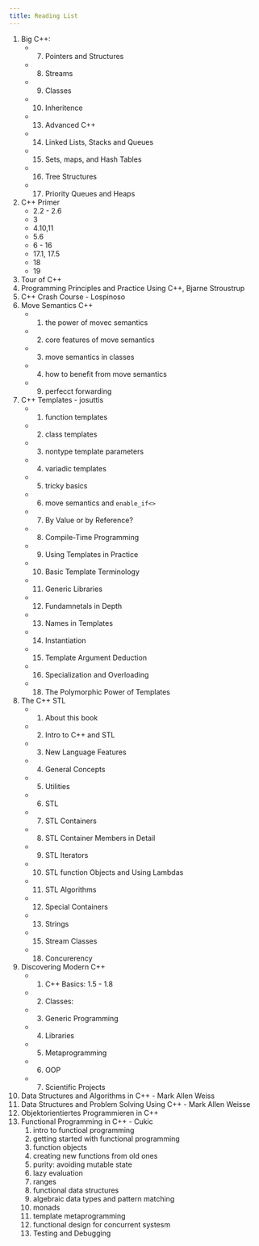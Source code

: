 ```yaml
---
title: Reading List
---
```


1. Big C++: 
   * 7. Pointers and Structures
   * 8. Streams 
   * 9. Classes
   * 10. Inheritence 
   * 13. Advanced C++ 
   * 14. Linked Lists, Stacks and Queues
   * 15. Sets, maps, and Hash Tables
   * 16. Tree Structures
   * 17. Priority Queues and Heaps 
2. C++ Primer
   * 2.2 - 2.6
   * 3
   * 4.10,11
   * 5.6
   * 6 - 16
   * 17.1, 17.5
   * 18
   * 19
4. Tour of C++
3. Programming Principles and Practice Using C++, Bjarne Stroustrup
3. C++ Crash Course - Lospinoso
4. Move Semantics C++
   * 1. the power of movec semantics
   * 2. core features of move semantics
   * 3. move semantics in classes
   * 4. how to benefit from move semantics
   * 9. perfecct forwarding
5. C++ Templates - josuttis
   * 1. function templates
   * 2. class templates
   * 3. nontype template parameters
   * 4. variadic templates
   * 5. tricky basics
   * 6. move semantics and `enable_if<>`
   * 7. By Value or by Reference? 
   * 8. Compile-Time Programming 
   * 9. Using Templates in Practice
   * 10. Basic Template Terminology
   * 11. Generic Libraries
   * 12. Fundamnetals in Depth
   * 13. Names in Templates
   * 14. Instantiation
   * 15. Template Argument Deduction
   * 16. Specialization and Overloading
   * 18. The Polymorphic Power of Templates
6. The C++ STL
   * 1. About this book
   * 2. Intro to C++ and STL
   * 3. New Language Features
   * 4. General Concepts
   * 5. Utilities
   * 6. STL
   * 7. STL Containers
   * 8. STL Container Members in Detail
   * 9. STL Iterators
   * 10. STL function Objects and Using Lambdas
   * 11. STL Algorithms
   * 12. Special Containers
   * 13. Strings
   * 15. Stream Classes
   * 18. Concurerency
7. Discovering Modern C++ 
   * 1. C++ Basics: 1.5 - 1.8
   * 2. Classes: 
   * 3. Generic Programming
   * 4. Libraries
   * 5. Metaprogramming
   * 6. OOP
   * 7. Scientific Projects
8. Data Structures and Algorithms in C++ - Mark Allen Weiss
9.  Data Structures and Problem Solving Using C++ - Mark Allen Weisse
10. Objektorientiertes Programmieren in C++ 
11. Functional Programming in C++ - Cukic
    1.  intro to functioal programming
    2.  getting started with functional programming
    3.  function objects
    4.  creating new functions from old ones
    5.  purity: avoiding mutable state
    6.  lazy evaluation
    7.  ranges
    8.  functional data structures
    9.  algebraic data types and pattern matching
    10. monads
    11. template metaprogramming
    12. functional design for concurrent systesm
    13. Testing and Debugging

